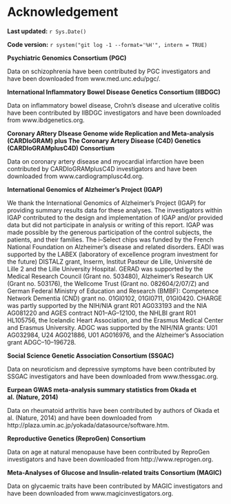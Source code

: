 # Acknowledgement

**Last updated:** `r Sys.Date()`

**Code version:** `r system("git log -1 --format='%H'", intern = TRUE)`

**Psychiatric Genomics Consortium (PGC)**<br>

Data on schizophrenia have been contributed by PGC investigators and have been downloaded from www.med.unc.edu/pgc/.

**International Inflammatory Bowel Disease Genetics Consortium (IIBDGC)**<br>

Data on inflammatory bowel disease, Crohn's disease and ulcerative colitis have been contributed by IIBDGC investigators and have been downloaded from www.ibdgenetics.org.


**Coronary ARtery DIsease Genome wide Replication and Meta-analysis (CARDIoGRAM) plus The Coronary Artery Disease (C4D) Genetics (CARDIoGRAMplusC4D) Consortium**<br>

Data on coronary artery disease and myocardial infarction have been contributed by CARDIoGRAMplusC4D investigators and have been downloaded from www.cardiogramplusc4d.org.

**International Genomics of Alzheimer's Project (IGAP)**<br>

We thank the International Genomics of Alzheimer's Project (IGAP) for providing summary results data for these analyses. The investigators within IGAP contributed to the design and implementation of IGAP and/or provided data but did not participate in analysis or writing of this report. IGAP was made possible by the generous participation of the control subjects, the patients, and their families. The i–Select chips was funded by the French National Foundation on Alzheimer's disease and related disorders. EADI was supported by the LABEX (laboratory of excellence program investment for the future) DISTALZ grant, Inserm, Institut Pasteur de Lille, Université de Lille 2 and the Lille University Hospital. GERAD was supported by the Medical Research Council (Grant no. 503480), Alzheimer's Research UK (Grant no. 503176), the Wellcome Trust (Grant no. 082604/2/07/Z) and German Federal Ministry of Education and Research (BMBF): Competence Network Dementia (CND) grant no. 01GI0102, 01GI0711, 01GI0420. CHARGE was partly supported by the NIH/NIA grant R01 AG033193 and the NIA AG081220 and AGES contract N01–AG–12100, the NHLBI grant R01 HL105756, the Icelandic Heart Association, and the Erasmus Medical Center and Erasmus University. ADGC was supported by the NIH/NIA grants: U01 AG032984, U24 AG021886, U01 AG016976, and the Alzheimer's Association grant ADGC–10–196728.

**Social Science Genetic Association Consortium (SSGAC)**<br>

Data on neuroticism and depressive symptoms have been contributed by SSGAC investigators and have been downloaded from www.thessgac.org.

**Eurpean GWAS meta-analysis summary statistics from Okada et al. (Nature, 2014)**<br>

Data on rheumatoid arthritis have been contributed by authors of Okada et al. (Nature, 2014) and have been downloaded from http://plaza.umin.ac.jp/yokada/datasource/software.htm.

**Reproductive Genetics (ReproGen) Consortium**<br>

Data on age at natural menopause have been contributed by ReproGen investigators and have been downloaded from http://www.reprogen.org.

**Meta-Analyses of Glucose and Insulin-related traits Consortium (MAGIC)**<br>

Data on glycaemic traits have been contributed by MAGIC investigators and have been downloaded from www.magicinvestigators.org.


